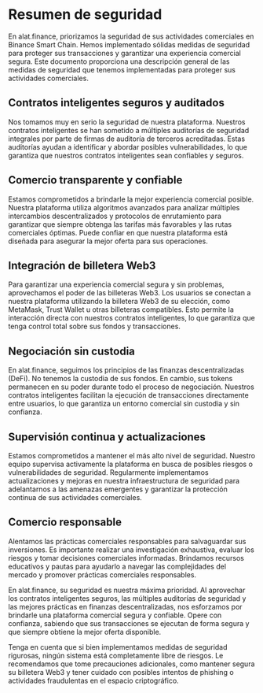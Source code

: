 # Resumen de seguridad

En alat.finance, priorizamos la seguridad de sus actividades comerciales en Binance Smart Chain. Hemos implementado sólidas medidas de seguridad para proteger sus transacciones y garantizar una experiencia comercial segura. Este documento proporciona una descripción general de las medidas de seguridad que tenemos implementadas para proteger sus actividades comerciales.

## Contratos inteligentes seguros y auditados

Nos tomamos muy en serio la seguridad de nuestra plataforma. Nuestros contratos inteligentes se han sometido a múltiples auditorías de seguridad integrales por parte de firmas de auditoría de terceros acreditadas. Estas auditorías ayudan a identificar y abordar posibles vulnerabilidades, lo que garantiza que nuestros contratos inteligentes sean confiables y seguros.

## Comercio transparente y confiable

Estamos comprometidos a brindarle la mejor experiencia comercial posible. Nuestra plataforma utiliza algoritmos avanzados para analizar múltiples intercambios descentralizados y protocolos de enrutamiento para garantizar que siempre obtenga las tarifas más favorables y las rutas comerciales óptimas. Puede confiar en que nuestra plataforma está diseñada para asegurar la mejor oferta para sus operaciones.

## Integración de billetera Web3

Para garantizar una experiencia comercial segura y sin problemas, aprovechamos el poder de las billeteras Web3. Los usuarios se conectan a nuestra plataforma utilizando la billetera Web3 de su elección, como MetaMask, Trust Wallet u otras billeteras compatibles. Esto permite la interacción directa con nuestros contratos inteligentes, lo que garantiza que tenga control total sobre sus fondos y transacciones.

## Negociación sin custodia

En alat.finance, seguimos los principios de las finanzas descentralizadas (DeFi). No tenemos la custodia de sus fondos. En cambio, sus tokens permanecen en su poder durante todo el proceso de negociación. Nuestros contratos inteligentes facilitan la ejecución de transacciones directamente entre usuarios, lo que garantiza un entorno comercial sin custodia y sin confianza.

## Supervisión continua y actualizaciones

Estamos comprometidos a mantener el más alto nivel de seguridad. Nuestro equipo supervisa activamente la plataforma en busca de posibles riesgos o vulnerabilidades de seguridad. Regularmente implementamos actualizaciones y mejoras en nuestra infraestructura de seguridad para adelantarnos a las amenazas emergentes y garantizar la protección continua de sus actividades comerciales.

## Comercio responsable

Alentamos las prácticas comerciales responsables para salvaguardar sus inversiones. Es importante realizar una investigación exhaustiva, evaluar los riesgos y tomar decisiones comerciales informadas. Brindamos recursos educativos y pautas para ayudarlo a navegar las complejidades del mercado y promover prácticas comerciales responsables.

En alat.finance, su seguridad es nuestra máxima prioridad. Al aprovechar los contratos inteligentes seguros, las múltiples auditorías de seguridad y las mejores prácticas en finanzas descentralizadas, nos esforzamos por brindarle una plataforma comercial segura y confiable. Opere con confianza, sabiendo que sus transacciones se ejecutan de forma segura y que siempre obtiene la mejor oferta disponible.

Tenga en cuenta que si bien implementamos medidas de seguridad rigurosas, ningún sistema está completamente libre de riesgos. Le recomendamos que tome precauciones adicionales, como mantener segura su billetera Web3 y tener cuidado con posibles intentos de phishing o actividades fraudulentas en el espacio criptográfico.